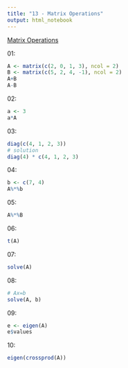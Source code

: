 ```yaml
---
title: "13 - Matrix Operations"
output: html_notebook
---
```


[Matrix Operations](http://www.r-exercises.com/2016/08/22/matrix-operations/)

01: 
```r
A <- matrix(c(2, 0, 1, 3), ncol = 2)
B <- matrix(c(5, 2, 4, -1), ncol = 2)
A+B
A-B
```

02:
```r
a <- 3
a*A
```


03:
```r
diag(c(4, 1, 2, 3))
# solution
diag(4) * c(4, 1, 2, 3)
```


04:
```r
b <- c(7, 4)
A%*%b
```


05:
```r
A%*%B
```


06:
```r
t(A)
```


07:
```r
solve(A)
```


08:
```r
# Ax=b
solve(A, b)
```

09:
```r
e <- eigen(A)
e$values
```


10:
```r
eigen(crossprod(A))
```

